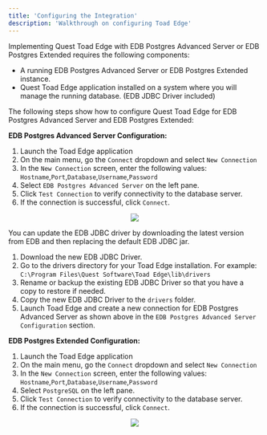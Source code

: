 ```yaml
---
title: 'Configuring the Integration'
description: 'Walkthrough on configuring Toad Edge'
---
```


Implementing Quest Toad Edge with EDB Postgres Advanced Server or EDB Postgres Extended requires the following components: 

- A running EDB Postgres Advanced Server or EDB Postgres Extended instance.
- Quest Toad Edge application installed on a system where you will manage the running database. (EDB JDBC Driver included)

The following steps show how to configure Quest Toad Edge for EDB Postgres Advanced Server and EDB Postgres Extended:

**EDB Postgres Advanced Server Configuration:**

1. Launch the Toad Edge application
2. On the main menu, go the `Connect` dropdown and select `New Connection`
3. In the `New Connection` screen, enter the following values: `Hostname`,`Port`,`Database`,`Username`,`Password`
4. Select `EDB Postgres Advanced Server` on the left pane. 
5. Click `Test Connection` to verify connectivity to the database server.
6. If the connection is successful, click `Connect`. 

<p align="center">
  <img src="Images/EPASConfiguration.png">
</p>

You can update the EDB JDBC driver by downloading the latest version from EDB and then replacing the default EDB JDBC jar. 
1. Download the new EDB JDBC Driver.
2. Go to the drivers directory for your Toad Edge installation. For example: `C:\Program Files\Quest Software\Toad Edge\lib\drivers`
3. Rename or backup the existing EDB JDBC Driver so that you have a copy to restore if needed.
4. Copy the new EDB JDBC Driver to the `drivers` folder.
5. Launch Toad Edge and create a new connection for EDB Postgres Advanced Server as shown above in the `EDB Postgres Advanced Server Configuration` section.



**EDB Postgres Extended Configuration:**

1. Launch the Toad Edge application
2. On the main menu, go the `Connect` dropdown and select `New Connection`
3. In the `New Connection` screen, enter the following values: `Hostname`,`Port`,`Database`,`Username`,`Password`
4. Select `PostgreSQL` on the left pane. 
5. Click `Test Connection` to verify connectivity to the database server.
6. If the connection is successful, click `Connect`. 

<p align="center">
  <img src="Images/ExtendedConfiguration.png">
</p>
